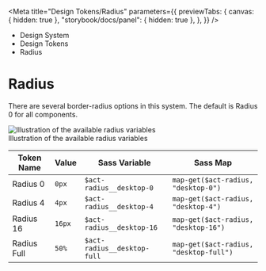 
<Meta
	title="Design Tokens/Radius"
	parameters={{
		previewTabs: {
			canvas: { hidden: true },
			"storybook/docs/panel": { hidden: true },
		},
	}}
/>

<div className="act-docs-container">
	<Masthead />
	<main className="act-body">
		<div className="act-flex act-flex-light-purple">
			<div className="act-flex__container act-flex__container-padding-trim">
				<div className="act-flex__grid">
					<div className="act-flex__row">
						<div className="act-col__cw-12">
							<div className="act-box">
								<div className="act-breadcrumbs">
									<ul className="act-breadcrumbs__container">
										<li className="act-breadcrumbs__crumb act-h6">
											<LinkTo className="act-breadcrumbs__crumb__link" kind="system-introduction--page">
												Design System <i className="fa-solid fa-angle-right"></i>
											</LinkTo>
										</li>
										<li className="act-breadcrumbs__crumb act-h6">
											<LinkTo className="act-breadcrumbs__crumb__link" kind="design-tokens-overview--page">
												Design Tokens <i className="fa-solid fa-angle-right"></i>
											</LinkTo>
										</li>
										<li className="act-breadcrumbs__crumb act-h6">
											<LinkTo className="act-breadcrumbs__crumb__link" kind="design-tokens-radius--page">
												Radius <i className="fa-solid fa-angle-right"></i>
											</LinkTo>
										</li>
									</ul>
								</div>
								<h1>Radius</h1>
							</div>
						</div>
					</div>
				</div>
			</div>
		</div>
		<div className="act-flex">
			<div className="act-flex__container">
				<div className="act-flex__grid">
					<div className="act-flex__row">
						<div className="act-col__cw-12">
							<div className="act-box">
								<p>There are several border-radius options in this system. The default is Radius 0 for all components.</p>
								<div className="act-img">
									<img src="/images/2-design-tokens-radius-1.png" alt="Illustration of the available radius variables" />
									<div className="act-img__description act-p-small">
										<i class="fa-solid fa-circle-info"></i> Illustration of the available radius variables
									</div>
								</div>
								<div className="act-table-container">
									<table className="act-table">
										<thead>
											<tr>
												<th>Token Name</th>
												<th>Value</th>
												<th>Sass Variable</th>
												<th>Sass Map</th>
											</tr>
										</thead>
										<tbody>
											<tr>
												<td>Radius 0</td>
												<td>
													<code>0px</code>
												</td>
												<td>
													<code className="sass-var">$act-radius__desktop-0</code>
												</td>
												<td>
													<code className="sass-var">map-get($act-radius, "desktop-0")</code>
												</td>
											</tr>
											<tr>
												<td>Radius 4</td>
												<td>
													<code>4px</code>
												</td>
												<td>
													<code className="sass-var">$act-radius__desktop-4</code>
												</td>
												<td>
													<code className="sass-var">map-get($act-radius, "desktop-4")</code>
												</td>
											</tr>
											<tr>
												<td>Radius 16</td>
												<td>
													<code>16px</code>
												</td>
												<td>
													<code className="sass-var">$act-radius__desktop-16</code>
												</td>
												<td>
													<code className="sass-var">map-get($act-radius, "desktop-16")</code>
												</td>
											</tr>
											<tr>
												<td>Radius Full</td>
												<td>
													<code>50%</code>
												</td>
												<td>
													<code className="sass-var">$act-radius__desktop-full</code>
												</td>
												<td>
													<code className="sass-var">map-get($act-radius, "desktop-full")</code>
												</td>
											</tr>
										</tbody>
									</table>
								</div>
							</div>
						</div>
					</div>
				</div>
			</div>
		</div>
	</main>
	<AoC />
	<Footer />
</div>
